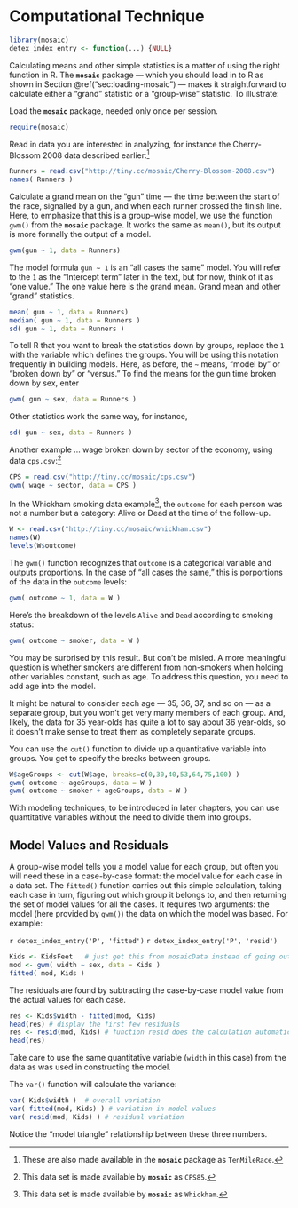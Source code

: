 # Computational Technique

```r
library(mosaic)
detex_index_entry <- function(...) {NULL}
```


Calculating means and other simple statistics is a matter of using the
right function in R.  The **`mosaic`** package --- which you should
load in to R as shown in Section \@ref("sec:loading-mosaic") --- makes it straightforward to calculate either a "grand" statistic or a
"group-wise" statistic.   To illustrate:

Load the **`mosaic`** package, needed only once per session.
```r
require(mosaic) 
```

Read in data you are interested in analyzing, for instance
the Cherry-Blossom 2008 data described earlier:^[These are also made available in the **`mosaic`** package as `TenMileRace`.]  

```r
Runners = read.csv("http://tiny.cc/mosaic/Cherry-Blossom-2008.csv")
names( Runners )
```

Calculate a grand mean on the "gun" time --- the time between
the start of the race, signalled by a gun, and when each runner
crossed the finish line.  Here, to emphasize that this is a group--wise model, we use the
function `gwm()` from the **`mosaic`** package.  It works the same as `mean()`, but its output
is more formally the output of a model.

```r
gwm(gun ~ 1, data = Runners)
```
The model formula `gun ~ 1` is an "all cases the same" model.  You will refer to the `1` as the "Intercept  term" later in the text, but for now, think of it as "one value."  The one value here is the grand mean.
Grand mean and other "grand" statistics.

```r
mean( gun ~ 1, data = Runners)
median( gun ~ 1, data = Runners )
sd( gun ~ 1, data = Runners )
```

To tell R that you want to break the statistics down by groups, replace the `1` with the variable
which defines the groups.  You will be
using this notation frequently in building models.  Here, as before, the `~` means, "model
by" or "broken down by" or "versus."  To find the means for the gun time broken down by sex, enter
```r
gwm( gun ~ sex, data = Runners )
```

Other statistics work the same way, for instance,
```r
sd( gun ~ sex, data = Runners )
```

Another example ... wage broken down by sector of the economy, using
data `cps.csv`:^[This data set is made available by **`mosaic`** as `CPS85`.]

```r
CPS = read.csv("http://tiny.cc/mosaic/cps.csv")
gwm( wage ~ sector, data = CPS )
```

In the Whickham smoking data example^[This data set is made available by **`mosaic`** as `Whickham`.], the `outcome` for each person was
not a number but a category: Alive or Dead at the time of the
follow-up.  

```r
W <- read.csv("http://tiny.cc/mosaic/whickham.csv")
names(W)
levels(W$outcome)
```

The `gwm()` function recognizes that `outcome` is a categorical variable and outputs proportions.  In the case of "all cases the same," this is porportions of the data in the `outcome` levels:

```r
gwm( outcome ~ 1, data = W )
```

Here's the breakdown of the levels `Alive` and `Dead` according to smoking status:
```r
gwm( outcome ~ smoker, data = W )
```

You may be surbrised by this result.  But don't be misled.
A more meaningful question is whether smokers are different from
non-smokers when holding other variables constant, such as age.  To
address this question, you need to add age into the model.

It might be natural to consider
each age --- 35, 36, 37, and so on --- as a separate group, but you
won't get very many members of each group.  And, likely, the data for
35 year-olds has quite a lot to say about 36 year-olds, so it doesn't
make sense to treat them as completely separate groups.

You can use the `cut()` function to divide up a quantitative
variable into groups.  You get to specify the breaks between groups.

```r
W$ageGroups <- cut(W$age, breaks=c(0,30,40,53,64,75,100) )
gwm( outcome ~ ageGroups, data = W )
gwm( outcome ~ smoker + ageGroups, data = W )
```

With modeling techniques, to be introduced in later chapters, you can use
quantitative variables without the need to divide them into groups.

## Model Values and Residuals

A group-wise model tells you a model value for each group, but often
you will need these in a case-by-case format: the model value for each
case in a data set.  The `fitted()` function carries out
this simple calculation, taking each case in turn, figuring out which
group it belongs to, and then returning the set of model values for
all the cases.  It requires two arguments: the model (here provided by `gwm()`)
the data on which the model was based.  For example:

`r detex_index_entry('P', 'fitted')` 
`r detex_index_entry('P', 'resid')` 

```r
Kids <- KidsFeet   # just get this from mosaicData instead of going out on the web with read.csv
mod <- gwm( width ~ sex, data = Kids )
fitted( mod, Kids )
```

The residuals are found by subtracting the case-by-case model value
from the actual values for each case.  

```r
res <- Kids$width - fitted(mod, Kids)
head(res) # display the first few residuals
res <- resid(mod, Kids) # function resid does the calculation automatically
head(res)
```

Take care to use the same quantitative variable (`width` in this case) from the
data as was used in constructing the model.

The `var()` function will calculate the variance:

```r
var( Kids$width )  # overall variation
var( fitted(mod, Kids) ) # variation in model values
var( resid(mod, Kids) ) # residual variation
```

Notice the "model triangle" relationship between these three numbers.
